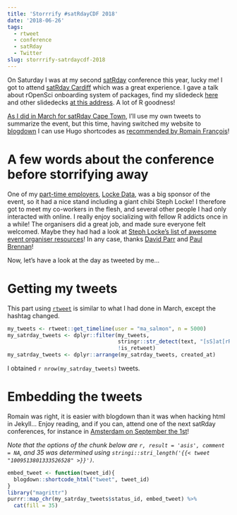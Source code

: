 ```yaml
---
title: 'Storrrify #satRdayCDF 2018'
date: '2018-06-26'
tags:
  - rtweet
  - conference
  - satRday
  - Twitter
slug: storrrify-satrdaycdf-2018
---
```


On Saturday I was at my second [satRday](http://satrdays.org/) conference this year, lucky me! I got to attend [satRday Cardiff](http://cardiff2018.satrdays.org/) which was a great experience. I gave a talk about rOpenSci onboarding system of packages, find my slidedeck [here](https://maelle.github.io/satrday_cardiff/slides#1) and other slidedecks [at this address](https://github.com/satRdays/cardiff2018_talks). A lot of R goodness!

[As I did in March for satRday Cape Town](/2018/03/24/satrdaycapetown/), I'll use my own tweets to summarize the event, but this time, having switched my website to [blogdown](https://bookdown.org/yihui/blogdown/) I can use Hugo shortcodes as [recommended by Romain François](https://twitter.com/romain_francois/status/977535090308866048)!

<!--more-->

# A few words about the conference before storrifying away

One of my [part-time employers](/bio/), [Locke Data](https://itsalocke.com/), was a big sponsor of the event, so it had a nice stand including a giant chibi Steph Locke! I therefore got to meet my co-workers in the flesh, and several other people I had only interacted with online. I really enjoy socializing with fellow R addicts once in a while! The organisers did a great job, and made sure everyone felt welcomed. Maybe they had had a look at [Steph Locke's list of awesome event organiser resources ](https://github.com/stephlocke/awesome-organiser-resources)! In any case, thanks [David Parr](https://github.com/daveparr) and [Paul Brennan](https://github.com/brennanpincardiff)!

Now, let's have a look at the day as tweeted by me...

# Getting my tweets

This part using [`rtweet`](http://rtweet.info/) is similar to what I had done in March, except the hashtag changed.

```r
my_tweets <- rtweet::get_timeline(user = "ma_salmon", n = 5000)
my_satrday_tweets <- dplyr::filter(my_tweets,
                                   stringr::str_detect(text, "[sS]at[rR]day[cC][dD][fF]"),
                                   !is_retweet)
my_satrday_tweets <- dplyr::arrange(my_satrday_tweets, created_at)
```

I obtained `r nrow(my_satrday_tweets)` tweets.

# Embedding the tweets

Romain was right, it is easier with blogdown than it was when hacking html in Jekyll... Enjoy reading, and if you can, attend one of the next satRday conferences, for instance in [Amsterdam on September the 1st](http://amsterdam2018.satrdays.org/)! 

_Note that the options of the chunk below are `r, result = 'asis', comment = NA`, and 35 was determined using `stringi::stri_length('{{< tweet "1009513801333526528" >}}')`._

```r
embed_tweet <- function(tweet_id){
  blogdown::shortcode_html("tweet", tweet_id)
}
library("magrittr")
purrr::map_chr(my_satrday_tweets$status_id, embed_tweet) %>%
  cat(fill = 35)
```